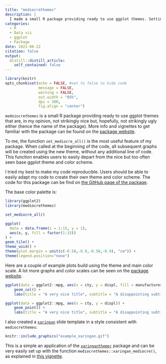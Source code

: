 ```yaml
---
title: "mediocrethemes"
description: |
  I made a small R package providing ready to use ggplot themes. Setting the theme for all graphs in a document only requires one short line of code.
categories:
  - R
  - Data viz
  - ggplot
  - Package
date: 2021-06-22
citation: false
output:
  distill::distill_article:
    self_contained: false
---
```



```r
library(knitr)
opts_chunk$set(echo = FALSE, #set to false to hide code
               message = FALSE,
               warning = FALSE,
               out.width = "85%",
               dpi = 300,
               fig.align = "center") 
```

`medoiocrethemes` is a small R package providing ready to use ggplot themes that are, in my opinion, not strikingly nice but, hopefully, not strikingly ugly either (hence the name of the package). More info and vignettes to get familiar with the package can be found on the [package website](https://vincentbagilet.github.io/mediocrethemes/).

To me, the function `set_mediocre_all()` is the most useful feature of my package. When called at the beginning of the code, all subsequent graphs will be created using the new theme, without any additional line of code. This function enables users to easily depart from the nice but too often seen base ggplot theme and color scheme.

I tried my best to make my code reproducible. Users should be able to easily adapt my code to create their own theme and color scheme. The code for this package can be find on [the GitHub page of the package](https://github.com/vincentbagilet/mediocrethemes).

The base color palette is:

```r
library(ggplot2)
library(mediocrethemes)

set_mediocre_all()

ggplot(
  data = data.frame(x = 1:15, y = 1),
  aes(x, y, fill = factor(1:15))
) +
geom_tile() +
theme_void() +
theme(plot.margin = unit(c(-0.58,-0.9,-0.58,-0.9), "cm")) +
theme(legend.position="none") 
```


Here are a couple of example plots build using the theme and main color scale. A lot more graphs and color scales can be seen on the [package website](https://vincentbagilet.github.io/mediocrethemes/).

```r
ggplot(data = ggplot2::mpg, aes(x = cty, y = displ, fill = manufacturer)) +
    geom_col() +
    labs(title = "A very nice title", subtitle = "A disappointing subtitle")

ggplot(data = ggplot2::mpg, aes(x = cty, y = displ)) +
    geom_point() +
    labs(title = "A very nice title", subtitle = "A disappointing subtitle")
```

<!-- Several color palettes, inspired from [coolors](https://coolors.co/) are available, for instance: -->

<!-- ```{r} -->
<!-- qplot(x = 1:15, y = 1, fill = factor(1:15), geom = "tile") + -->
<!--   theme_void() + -->
<!--   scale_mediocre_d(pal = "coty") + -->
<!--   theme(plot.margin = unit(c(-0.58,-0.9,-0.58,-0.9), "cm")) + -->
<!--   theme(legend.position="none") -->
<!-- ``` -->

<!-- ```{r} -->
<!-- qplot(x = 1:15, y = 1, fill = factor(1:15), geom = "tile") + -->
<!--   theme_void() + -->
<!--   scale_mediocre_d(pal = "hotcold") + -->
<!--   theme(plot.margin = unit(c(-0.58,-0.9,-0.58,-0.9), "cm")) + -->
<!--   theme(legend.position="none") -->
<!-- ``` -->

I also created a [`xaringan`](https://github.com/yihui/xaringan) slide template in a style consistent with `mediocrethemes`:

```r
knitr::include_graphics("example_xaringan.gif")
```

This is a simple an application of the [`xaringanthemer`](https://pkg.garrickadenbuie.com/xaringanthemer/) package and can be very easily set up with the function `mediocrethemes::xaringan_mediocre()`, as explained in [this vignette](https://vincentbagilet.github.io/mediocrethemes/articles/xaringan.html).



